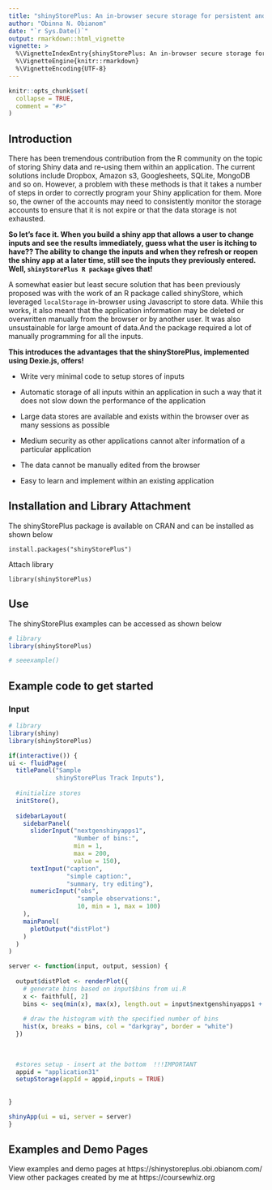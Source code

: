 ```yaml
---
title: "shinyStorePlus: An in-browser secure storage for persistent and synchronized data from the Shiny inputs using IndexedDB"
author: "Obinna N. Obianom"
date: "`r Sys.Date()`"
output: rmarkdown::html_vignette
vignette: >
  %\VignetteIndexEntry{shinyStorePlus: An in-browser secure storage for persistent and synchronized data from the Shiny inputs using IndexedDB}
  %\VignetteEngine{knitr::rmarkdown}
  %\VignetteEncoding{UTF-8}
---
```

```r
knitr::opts_chunk$set(
  collapse = TRUE,
  comment = "#>"
)
```

## Introduction

There has been tremendous contribution from the R community on the topic of storing Shiny data and re-using them within an application. The current solutions include Dropbox, Amazon s3, Googlesheets, SQLite, MongoDB and so on. However, a problem with these methods is that it takes a number of steps in order to correctly program your Shiny application for them. More so, the owner of the accounts may need to consistently monitor the storage accounts to ensure that it is not expire or that the data storage is not exhausted. 

__So let's face it. When you build a shiny app that allows a user to change inputs and see the results immediately, guess what the user is itching to have?? The ability to change the inputs and when they refresh or reopen the shiny app at a later time, still see the inputs they previously entered. Well, <code>shinyStorePlus R package</code> gives that!__

A somewhat easier but least secure solution that has been previously proposed was with the work of an R package called shinyStore, which leveraged <code>localStorage</code> in-browser using Javascript to store data. While this works, it also meant that the application information may be deleted or overwritten manually from the browser or by another user. It was also unsustainable for large amount of data.And the package required a lot of manually programming for all the inputs.


__This introduces the advantages that the shinyStorePlus, implemented using Dexie.js, offers!__

 - Write very minimal code to setup stores of inputs
 
 - Automatic storage of all inputs within an application in such a way that it does not slow down the performance of the application
 
 - Large data stores are available and exists within the browser over as many sessions as possible
 
 - Medium security as other applications cannot alter information of a particular application
 
 - The data cannot be manually edited from the browser
 
 - Easy to learn and implement within an existing application
 


## Installation and Library Attachment

The shinyStorePlus package is available on CRAN and can be installed as shown below

`install.packages("shinyStorePlus")`

Attach library 

`library(shinyStorePlus)`

## Use

The shinyStorePlus examples can be accessed as shown below


```r

# library
library(shinyStorePlus)

# seeexample()

```




## Example code to get started


### Input

```r

# library
library(shiny)
library(shinyStorePlus)

if(interactive()) {
ui <- fluidPage(
  titlePanel("Sample
             shinyStorePlus Track Inputs"),
  
  #initialize stores
  initStore(),
  
  sidebarLayout(
    sidebarPanel(
      sliderInput("nextgenshinyapps1",
                  "Number of bins:",
                  min = 1,
                  max = 200,
                  value = 150),
      textInput("caption",
                "simple caption:",
                "summary, try editing"),
      numericInput("obs",
                   "sample observations:",
                   10, min = 1, max = 100)
    ),
    mainPanel(
      plotOutput("distPlot")
    )
  )
)

server <- function(input, output, session) {
  
  output$distPlot <- renderPlot({
    # generate bins based on input$bins from ui.R
    x <- faithful[, 2]
    bins <- seq(min(x), max(x), length.out = input$nextgenshinyapps1 + 1)
    
    # draw the histogram with the specified number of bins
    hist(x, breaks = bins, col = "darkgray", border = "white")
  })
  
  
  
  #stores setup - insert at the bottom  !!!IMPORTANT
  appid = "application31"
  setupStorage(appId = appid,inputs = TRUE)
  
  
}

shinyApp(ui = ui, server = server)
}

```


  
## Examples and Demo Pages

View examples and demo pages at https://shinystoreplus.obi.obianom.com/
View other packages created by me at https://coursewhiz.org
